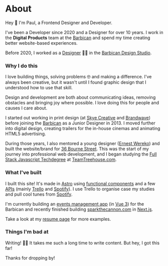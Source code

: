 
<Row>

# About

Hey 👋 I'm Paul, a Frontend Designer and Developer.

I've been a Developer since 2020 and a Designer for over 10 years. I work in the **Digital Products** team at the [Barbican](https://barbican.org.uk) and spend my time creating better website-based experiences.

Before 2020, I worked as a [Designer](https://www.creativelivesinprogress.com/article/paul-heading) 👨‍🎨 in the [Barbican Design Studio](https://www.creativelivesinprogress.com/article/barbican).

</Row>

<Row>

### Why I do this

I love building things, solving problems 🤓 and making a difference. I've always been creative, but it wasn't until I found graphic design that I understood how to use that skill.

Design and development are both about communicating ideas, removing obstacles and bringing joy where possible. I love doing this for people and causes I care about.

I started out working in print design (at [Skye Creative](http://www.skyecreative.co.uk/) and [Brandwave](https://brandwavemarketing.com/)) before joining the [Barbican](https://en.wikipedia.org/wiki/Barbican_Centre) as a Junior Designer in 2013. I moved further into digital design, creating trailers for the in-house cinemas and animating HTML5 advertising.

During those years, I also mentored a young designer ([Ernest Wereko](https://www.ernestwereko.com/)) and built the website/brand for [36 Bourne Street](https://36bournestreet.com). This was the start of my journey into professional web development, and I began studying the [Full Stack Javascript Techdegree](https://teamtreehouse.com/plans) at [TeamTreehouse.com](https://teamtreehouse.com).

</Row>

<Row>

### What I've built

I built this site! It's made in [Astro](https://astro.build) using [functional components](https://www.robinwieruch.de/react-function-component/) and a few [APIs](https://en.wikipedia.org/wiki/API) (mainly [Trello](https://trello.com) and [Spotify](https://spotify.com)). I use Trello to organise case my studies and pull cool tunes from [Spotify](https://spotify.com).

I'm currently building an [events management app](https://paulh.biz/project/organising-spaces-with-graphql) (in [Vue 3](https://vuejs.org/)) for the Barbican and recently finished building [sparkthecannon.com](https://sparkthecannon.com) in [Next.js](https://nextjs.org).

Take a look at my [resume page](https://paulh.biz/resume) for more examples.

</Row>

<Row>

### Things I'm bad at

Writing! 👨‍💻 It takes me such a long time to write content. But hey, I got this far!

Thanks for dropping by!

</Row>
